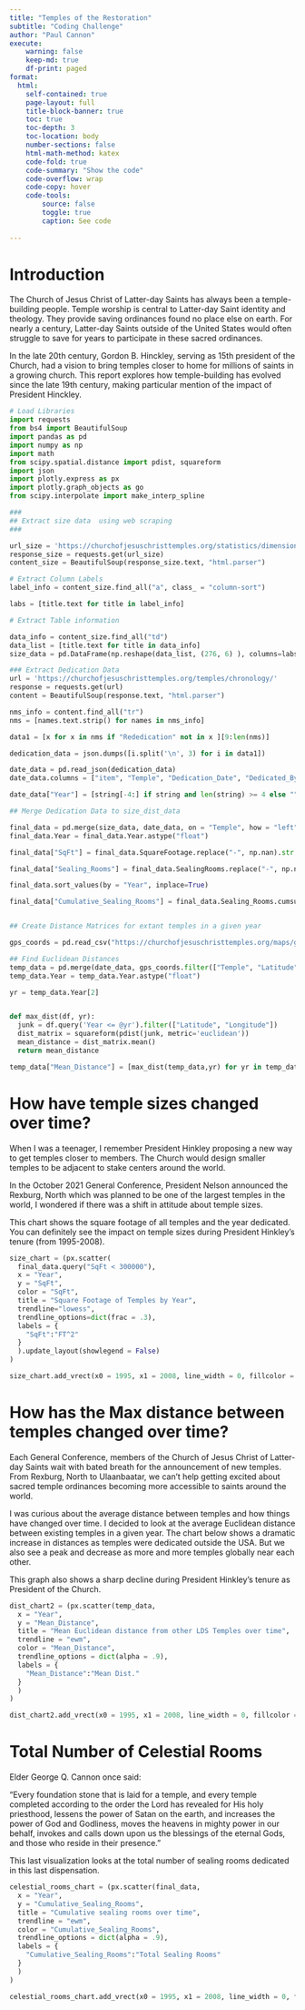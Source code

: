 ```yaml
---
title: "Temples of the Restoration"
subtitle: "Coding Challenge"
author: "Paul Cannon"
execute:
    warning: false
    keep-md: true
    df-print: paged
format:
  html:
    self-contained: true
    page-layout: full
    title-block-banner: true
    toc: true
    toc-depth: 3
    toc-location: body
    number-sections: false
    html-math-method: katex
    code-fold: true
    code-summary: "Show the code"
    code-overflow: wrap
    code-copy: hover
    code-tools:
        source: false
        toggle: true
        caption: See code
    
---
```


# Introduction

The Church of Jesus Christ of Latter-day Saints has always been a temple-building people. Temple worship is central to Latter-day Saint identity and theology. They provide saving ordinances found no place else on earth. For nearly a century, Latter-day Saints outside of the United States would often struggle to save for years to participate in these sacred ordinances.  

In the late 20th century, Gordon B. Hinckley, serving as 15th president of the Church, had a vision to bring temples closer to home for millions of saints in a growing church.  This report explores how temple-building has evolved since the late 19th century, making particular mention of the impact of President Hinckley.

```python
# Load Libraries
import requests
from bs4 import BeautifulSoup
import pandas as pd
import numpy as np
import math
from scipy.spatial.distance import pdist, squareform
import json
import plotly.express as px
import plotly.graph_objects as go
from scipy.interpolate import make_interp_spline 

```

```python
###
## Extract size data  using web scraping
###

url_size = 'https://churchofjesuschristtemples.org/statistics/dimensions/'
response_size = requests.get(url_size)
content_size = BeautifulSoup(response_size.text, "html.parser")

# Extract Column Labels
label_info = content_size.find_all("a", class_ = "column-sort")

labs = [title.text for title in label_info]

# Extract Table information

data_info = content_size.find_all("td")
data_list = [title.text for title in data_info]
size_data = pd.DataFrame(np.reshape(data_list, (276, 6) ), columns=labs)

```

```python

### Extract Dedication Data
url = 'https://churchofjesuschristtemples.org/temples/chronology/'
response = requests.get(url)
content = BeautifulSoup(response.text, "html.parser")

nms_info = content.find_all("tr")
nms = [names.text.strip() for names in nms_info]

data1 = [x for x in nms if "Rededication" not in x ][9:len(nms)]

dedication_data = json.dumps([i.split('\n', 3) for i in data1])

date_data = pd.read_json(dedication_data)
date_data.columns = ["item", "Temple", "Dedication_Date", "Dedicated_By"]

date_data["Year"] = [string[-4:] if string and len(string) >= 4 else "" for string in date_data.Dedication_Date]


```

```python

## Merge Dedication Data to size_dist_data

final_data = pd.merge(size_data, date_data, on = "Temple", how = "left")
final_data.Year = final_data.Year.astype("float")

final_data["SqFt"] = final_data.SquareFootage.replace("-", np.nan).str.replace(",","").astype("float")

final_data["Sealing_Rooms"] = final_data.SealingRooms.replace("-", np.nan).astype("float")

final_data.sort_values(by = "Year", inplace=True)

final_data["Cumulative_Sealing_Rooms"] = final_data.Sealing_Rooms.cumsum()



```

```python
## Create Distance Matrices for extant temples in a given year

gps_coords = pd.read_csv("https://churchofjesuschristtemples.org/maps/gps/", encoding_errors="ignore")

## Find Euclidean Distances
temp_data = pd.merge(date_data, gps_coords.filter(["Temple", "Latitude", "Longitude"]), on = "Temple", how = "inner")
temp_data.Year = temp_data.Year.astype("float")

yr = temp_data.Year[2]


def max_dist(df, yr):
  junk = df.query('Year <= @yr').filter(["Latitude", "Longitude"])
  dist_matrix = squareform(pdist(junk, metric='euclidean'))
  mean_distance = dist_matrix.mean()
  return mean_distance

temp_data["Mean_Distance"] = [max_dist(temp_data,yr) for yr in temp_data.Year]


```


# How have temple sizes changed over time?

When I was a teenager, I remember President Hinkley proposing a new way to get temples closer to members.  The Church would design smaller temples to be adjacent to stake centers around the world. 

In the October 2021 General Conference, President Nelson announced the Rexburg, North which was planned to be one of the largest temples in the world, I wondered if there was a shift in attitude about temple sizes.  

This chart shows the square footage of all temples and the year dedicated.  You can definitely see the impact on temple sizes during President Hinkley's tenure (from 1995-2008).  

```python

size_chart = (px.scatter(
  final_data.query("SqFt < 300000"),
  x = "Year",
  y = "SqFt",
  color = "SqFt",
  title = "Square Footage of Temples by Year",
  trendline="lowess",
  trendline_options=dict(frac = .3),
  labels = {
    "SqFt":"FT^2"
  }
  ).update_layout(showlegend = False)
)

size_chart.add_vrect(x0 = 1995, x1 = 2008, line_width = 0, fillcolor = "red", opacity = .2).add_annotation(x = 2000, y = 175000, text = "President Hinkley")

```

# How has the Max distance between temples changed over time?

Each General Conference, members of the Church of Jesus Christ of Latter-day Saints wait with bated breath for the announcement of new temples.  From Rexburg, North to Ulaanbaatar, we can't help getting excited about sacred temple ordinances becoming more accessible to saints around the world.  

I was curious about the average distance between temples and how things have changed over time.  I decided to look at the average Euclidean distance between existing temples in a given year.  The chart below shows a dramatic increase in distances as temples were dedicated outside the USA.  But we also see a peak and decrease as more and more temples globally near each other.  

This graph also shows a sharp decline during President Hinkley's tenure as President of the Church.


```python

dist_chart2 = (px.scatter(temp_data,
  x = "Year", 
  y = "Mean_Distance", 
  title = "Mean Euclidean distance from other LDS Temples over time",
  trendline = "ewm",
  color = "Mean_Distance",
  trendline_options = dict(alpha = .9),
  labels = {
    "Mean_Distance":"Mean Dist."
  }
  )
)

dist_chart2.add_vrect(x0 = 1995, x1 = 2008, line_width = 0, fillcolor = "red", opacity = .2).add_annotation(x = 2000, y = 25, text = "President Hinkley")

```

# Total Number of Celestial Rooms

Elder George Q. Cannon once said:

“Every foundation stone that is laid for a temple, and every temple completed according to the order the Lord has revealed for His holy priesthood, lessens the power of Satan on the earth, and increases the power of God and Godliness, moves the heavens in mighty power in our behalf, invokes and calls down upon us the blessings of the eternal Gods, and those who reside in their presence.”

This last visualization looks at the total number of sealing rooms dedicated in this last dispensation.

```python

celestial_rooms_chart = (px.scatter(final_data,
  x = "Year", 
  y = "Cumulative_Sealing_Rooms", 
  title = "Cumulative sealing rooms over time",
  trendline = "ewm",
  color = "Cumulative_Sealing_Rooms",
  trendline_options = dict(alpha = .9),
  labels = {
    "Cumulative_Sealing_Rooms":"Total Sealing Rooms"
  }
  )
)

celestial_rooms_chart.add_vrect(x0 = 1995, x1 = 2008, line_width = 0, fillcolor = "red", opacity = .2).add_annotation(x = 2000, y = 25, text = "President Hinkley")

```